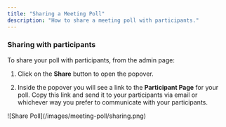 ```yaml
---
title: "Sharing a Meeting Poll"
description: "How to share a meeting poll with participants."
---
```


### Sharing with participants

To share your poll with participants, from the admin page:

1. Click on the **Share** button to open the popover.

2. Inside the popover you will see a link to the **Participant Page** for your poll. Copy
   this link and send it to your participants via email or whichever way you
   prefer to communicate with your participants.

<Frame>![Share Poll](/images/meeting-poll/sharing.png)</Frame>
